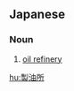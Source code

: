 ==Japanese==
{{ja-kanjitab|せい|ゆ|しょ|k3=じょ|yomi=on}}

===Noun===
{{ja-noun|せいゆじょ}}

# [[oil refinery]]

[[hu:製油所]]